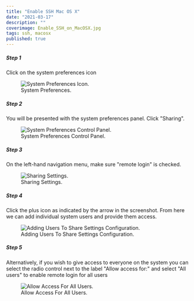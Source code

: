 ```yaml
---
title: "Enable SSH Mac OS X"
date: "2021-03-17"
description: ""
coverimage: Enable_SSH_on_MacOSX.jpg
tags: ssh, macosx
published: true
---
```

<h5 class="step">Step 1</h5>

Click on the system preferences icon

<figure class="figure text-center col-xs-12 col-sm-12 col-lg-12">
  <img src="/static/b7fba445-87aa-450b-a4b9-5486714ffecd.png" class="img-fluid" alt="System Preferences Icon.">
  <figcaption class="figure-caption text-center fw-normal text-dark">System Preferences.</figcaption>
</figure>

<h5 class="step">Step 2</h5>

You will be presented with the system preferences panel. Click "Sharing".

<figure class="figure text-center col-xs-12 col-sm-12 col-lg-12">
  <img src="/static/cb0736ee-d53a-4348-b3a0-e5555417c15b.png" class="img-fluid" alt="System Preferences Control Panel.">
  <figcaption class="figure-caption text-center fw-normal text-dark">System Preferences Control Panel.</figcaption>
</figure>

<h5 class="step">Step 3</h5>

On the left-hand navigation menu, make sure "remote login" is checked.


<figure class="figure text-center col-xs-12 col-sm-12 col-lg-12">
  <img src="/static/a33bfe22-bcff-4c2e-9dd1-5510f66b436d.png" class="img-fluid" alt="Sharing Settings.">
  <figcaption class="figure-caption text-center fw-normal text-dark">Sharing Settings.</figcaption>
</figure>

<h5 class="step">Step 4</h5>

Click the plus icon as indicated by the arrow in the screenshot. From here we can add individual system users and provide them access. 

<figure class="figure text-center col-xs-12 col-sm-12 col-lg-12">
  <img src="/static/41f0deee-891a-4d12-9d10-398cf563f34d.png" class="img-fluid" alt="Adding Users To Share Settings Configuration.">
  <figcaption class="figure-caption text-center fw-normal text-dark">Adding Users To Share Settings Configuration.</figcaption>
</figure>

<h5 class="step">Step 5</h5>

Alternatively, if you wish to give access to everyone on the system you can select the radio control next to the label "Allow access for:" and select "All users" to enable remote login for all users

<figure class="figure text-center col-xs-12 col-sm-12 col-lg-12">
  <img src="/static/ffa6af59-b53a-4698-8c0a-a90d94eb409d.png" class="img-fluid" alt="Allow Access For All Users.">
  <figcaption class="figure-caption text-center fw-normal text-dark">Allow Access For All Users.</figcaption>
</figure>